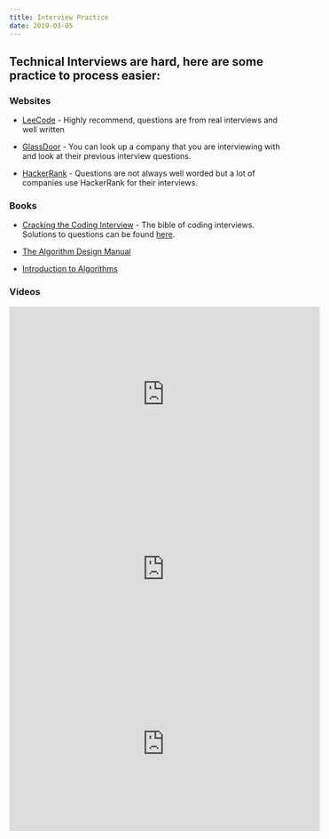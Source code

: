 ```yaml
---
title: Interview Practice
date: 2019-03-05
---
```


## Technical Interviews are hard, here are some practice to process easier:

### Websites 
* [LeeCode](https://leetcode.com/explore/interview/card/top-interview-questions-easy/) - Highly recommend, questions are from real interviews and well written

* [GlassDoor](https://www.glassdoor.com) - You can look up a company that you are interviewing with and look at their previous interview questions.

* [HackerRank](https://www.hackerrank.com/interview/interview-preparation-kit) - Questions are not always well worded but a lot of companies use HackerRank for their interviews.
### Books

*   [Cracking the Coding Interview](https://www.amazon.com/Cracking-Coding-Interview-Programming-Questions/dp/0984782850/ref=pd_lpo_sbs_14_img_0/145-5453596-1201426?_encoding=UTF8&psc=1&refRID=XCVTYAKVHH94XFPVM82P) - The bible of coding interviews.  Solutions to questions can be found [here](http://www.crackingthecodinginterview.com/solutions.html).

* [The Algorithm Design Manual](https://www.amazon.com/Algorithm-Design-Manual-Steven-Skiena/dp/1849967202/ref=pd_sim_14_3/145-5453596-1201426?_encoding=UTF8&pd_rd_i=1849967202&pd_rd_r=cedd3623-3fa8-11e9-acad-c779d924d9c8&pd_rd_w=MKpft&pd_rd_wg=BHvSw&pf_rd_p=90485860-83e9-4fd9-b838-b28a9b7fda30&pf_rd_r=ZVFMP0KTNCZXR8HF83SN&psc=1&refRID=ZVFMP0KTNCZXR8HF83SN)

* [Introduction to Algorithms](https://www.amazon.com/Introduction-Algorithms-3rd-MIT-Press/dp/0262033844/ref=pd_sim_14_3/145-5453596-1201426?_encoding=UTF8&pd_rd_i=0262033844&pd_rd_r=2b0f32b6-3fa9-11e9-870e-afb0e07225f8&pd_rd_w=LXpZu&pd_rd_wg=tOkFo&pf_rd_p=90485860-83e9-4fd9-b838-b28a9b7fda30&pf_rd_r=8DE4JJ6XDB6WP8ZYH4K6&psc=1&refRID=8DE4JJ6XDB6WP8ZYH4K6)

### Videos

<center>
<iframe width="560" height="315" src="https://www.youtube.com/embed/5KB5KAak6tM" frameborder="0" allow="accelerometer; autoplay; encrypted-media; gyroscope; picture-in-picture" allowfullscreen></iframe>

<iframe width="560" height="315" src="https://www.youtube.com/embed/FTN_93Px-Qc" frameborder="0" allow="accelerometer; autoplay; encrypted-media; gyroscope; picture-in-picture" allowfullscreen></iframe>

<iframe width="560" height="315" src="https://www.youtube.com/embed/NWWPbKC4qV4" frameborder="0" allow="accelerometer; autoplay; encrypted-media; gyroscope; picture-in-picture" allowfullscreen></iframe>

</center>
